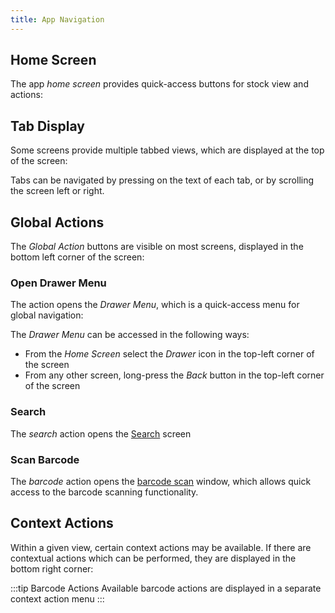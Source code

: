 ```yaml
---
title: App Navigation
---
```



## Home Screen

The app *home screen* provides quick-access buttons for stock view and actions:

<Thumbnail src="/img/app/home.png" title="Home screen" />

## Tab Display

Some screens provide multiple tabbed views, which are displayed at the top of the screen:

<Thumbnail src="/img/app/app_tabs.png" title="Tab display" />

Tabs can be navigated by pressing on the text of each tab, or by scrolling the screen left or right.

## Global Actions

The *Global Action* buttons are visible on most screens, displayed in the bottom left corner of the screen:

<Thumbnail src="/img/app/app_global_navigation.png" title="Global navigation" />

### Open Drawer Menu

The <span class='fas fa-list'></span> action opens the *Drawer Menu*, which is a quick-access menu for global navigation:

<Thumbnail src="/img/app/drawer.png" title="Drawer menu" />

The *Drawer Menu* can be accessed in the following ways:

- From the *Home Screen* select the *Drawer* icon in the top-left corner of the screen
- From any other screen, long-press the *Back* button in the top-left corner of the screen

### Search

The *search* action opens the [Search](./search.md) screen

### Scan Barcode

The *barcode* action opens the [barcode scan](./barcode.md#global-scan) window, which allows quick access to the barcode scanning functionality.

## Context Actions

Within a given view, certain context actions may be available. If there are contextual actions which can be performed, they are displayed in the bottom right corner:

<Thumbnail src="/img/app/context_actions.png" title="Context actions" />

:::tip Barcode Actions
Available barcode actions are displayed in a separate context action menu
:::